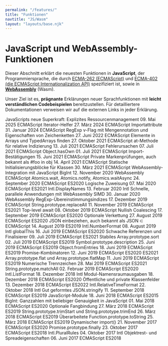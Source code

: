 ```yaml
---
permalink: "/features/"
title: "Funktionen"
navtitle: "JS/Wasm"
layout: "layouts/base.njk"
---
```

<h1>JavaScript und WebAssembly-Funktionen</h1>

<p>Dieser Abschnitt erklärt die neuesten Funktionen in <strong>JavaScript</strong>, der Programmiersprache, die durch <a href="https://tc39.es/ecma262/">ECMA-262 (ECMAScript)</a>
und <a href="https://tc39.es/ecma402/">ECMA-402 (die ECMAScript Internationalization API)</a> spezifiziert ist, sowie in <a href="https://webassembly.github.io/spec/core/"><strong>WebAssembly</strong></a> (Wasm).</p>

<!--truncate-->
<p>Unser Ziel ist es, <strong>prägnante</strong> Erklärungen neuer Sprachfunktionen mit <strong>leicht verständlichen Codebeispielen</strong> bereitzustellen.
Für detailliertere Dokumentationen verweisen wir auf die externen Links in jeder Erklärung.</p>

JavaScripts neue Superkraft: Explizites Ressourcenmanagement 09. Mai 2025 ECMAScript
Iterator-Helfer 27. März 2024 ECMAScript
Importattribute 31. Januar 2024 ECMAScript
RegExp v-Flag mit Mengennotation und Eigenschaften von Zeichenketten 27. Juni 2022 ECMAScript
Elemente in Arrays und TypedArrays finden 27. Oktober 2021 ECMAScript
at-Methode für relative Indizierung 13. Juli 2021 ECMAScript
Fehlerursachen 07. Juli 2021 ECMAScript
Object.hasOwn 01. Juli 2021 ECMAScript
Import-Bestätigungen 15. Juni 2021 ECMAScript
Private Markenprüfungen, auch bekannt als #foo in obj 14. April 2021 ECMAScript
Statische Initialisierungsblöcke für Klassen 30. März 2021 ECMAScript
WebAssembly-Integration mit JavaScript BigInt 12. November 2020 WebAssembly ECMAScript
Atomics.wait, Atomics.notify, Atomics.waitAsync 24. September 2020 ECMAScript ES2020
Logische Zuweisung 07. Mai 2020 ECMAScript ES2021
Intl.DisplayNames 13. Februar 2020 Intl
Schnelle, parallele Anwendungen mit WebAssembly SIMD 30. Januar 2020 WebAssembly
RegExp-Übereinstimmungsindizes 17. Dezember 2019 ECMAScript
String.prototype.replaceAll 11. November 2019 ECMAScript ES2021
Top-level await 08. Oktober 2019 ECMAScript
Nullish Coalescing 17. September 2019 ECMAScript ES2020
Optionale Verkettung 27. August 2019 ECMAScript ES2020
JSON einbeziehen, auch bekannt als JSON ⊂ ECMAScript 14. August 2019 ES2019
Intl.NumberFormat 08. August 2019 Intl
globalThis 16. Juli 2019 ECMAScript ES2020
Schwache Referenzen und Finalisierer 09. Juli 2019 ECMAScript ES2021
Stabiles Array.prototype.sort 02. Juli 2019 ECMAScript ES2019
Symbol.prototype.description 25. Juni 2019 ECMAScript ES2019
Object.fromEntries 18. Juni 2019 ECMAScript ES2019
Promise-Kombinatoren 12. Juni 2019 ECMAScript ES2020 ES2021
Array.prototype.flat und Array.prototype.flatMap 11. Juni 2019 ECMAScript ES2019
Numerische Trennzeichen 28. Mai 2019 ECMAScript ES2021
String.prototype.matchAll 02. Februar 2019 ECMAScript ES2020
Intl.ListFormat 18. Dezember 2018 Intl
Modul-Namensraumausgaben 18. Dezember 2018 ECMAScript ES2020
Öffentliche und private Klassenfelder 13. Dezember 2018 ECMAScript ES2022
Intl.RelativeTimeFormat 22. Oktober 2018 Intl
Gut geformtes JSON.stringify 11. September 2018 ECMAScript ES2019
JavaScript-Module 18. Juni 2018 ECMAScript ES2015
BigInt: Ganzzahlen mit beliebiger Genauigkeit in JavaScript 01. Mai 2018 ECMAScript ES2020
Optionale Fangbindung 27. März 2018 ECMAScript ES2019
String.prototype.trimStart und String.prototype.trimEnd 26. März 2018 ECMAScript ES2019
Überarbeitete Function.prototype.toString 25. März 2018 ECMAScript ES2019
Dynamischer import() 21. November 2017 ECMAScript ES2020
Promise.prototype.finally 23. Oktober 2017 ECMAScript ES2018
Intl.PluralRules 04. Oktober 2017 Intl
Objektrest- und Spreadeigenschaften 06. Juni 2017 ECMAScript ES2018
